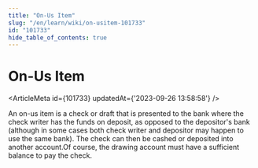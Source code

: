 ```yaml
---
title: "On-Us Item"
slug: "/en/learn/wiki/on-usitem-101733"
id: "101733"
hide_table_of_contents: true
---
```



# On-Us Item

<ArticleMeta id={101733} updatedAt={'2023-09-26 13:58:58'} />
<div className='border-solid border-b border-t-0 my-4 border-[var(--ifm-color-gray-300)]' />

An on-us item is a check or draft that is presented to the bank where the check writer has the funds on deposit, as opposed to the depositor's bank (although in some cases both check writer and depositor may happen to use the same bank). The check can then be cashed or deposited into another account.Of course, the drawing account must have a sufficient balance to pay the check.
